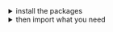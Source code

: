 
<details><summary>install the packages</summary>

Install from <a href={INSTALLATION_PAGE}>the React bundle</a> or as a standalone component:

```bash
    npm install @orbit-ui/css-normalize @orbit-ui/tachyons @orbit-ui/semantic-ui-theme semantic-ui-react
```

</details>

<details><summary >then import what you need</summary>

<Fragment>{props.imports}</Fragment>

</details>





